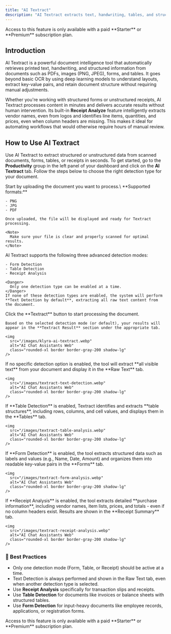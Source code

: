 ```yaml
---
title: "AI Textract"
description: "AI Textract extracts text, handwriting, tables, and structured data from scanned documents using advanced machine learning, offering far more than traditional OCR."
---
```


<Warning>
  Access to this feature is only available with a paid **Starter** or **Premium** subscription plan.
</Warning>

## Introduction

AI Textract is a powerful document intelligence tool that automatically retrieves printed text, handwriting, and structured information from documents such as PDFs, images (PNG, JPEG), forms, and tables. It goes beyond basic OCR by using deep learning models to understand layouts, extract key-value pairs, and retain document structure without requiring manual adjustments.

Whether you're working with structured forms or unstructured receipts, AI Textract processes content in minutes and delivers accurate results without human intervention. Its built-in **Receipt Analyze** feature intelligently extracts vendor names, even from logos and identifies line items, quantities, and prices, even when column headers are missing. This makes it ideal for automating workflows that would otherwise require hours of manual review.

## How to Use AI Textract

Use AI Textract to extract structured or unstructured data from scanned documents, forms, tables, or receipts in seconds. To get started, go to the **Productivity** group in the left panel of your dashboard and click on the **AI Textract** tab. Follow the steps below to choose the right detection type for your document.

<Steps>
  <Step title="Upload Your Document">
    Start by uploading the document you want to process.\
    **Supported formats:**

    - PNG
    - JPG
    - PDF

    Once uploaded, the file will be displayed and ready for Textract processing.

    <Note>
      Make sure your file is clear and properly scanned for optimal results.
    </Note>
  </Step>
  <Step title="Choose Detection Type">
    AI Textract supports the following three advanced detection modes:

    - Form Detection
    - Table Detection
    - Receipt Analysis

    <Danger>
      Only one detection type can be enabled at a time.
    </Danger>
    If none of these detection types are enabled, the system will perform **Text Detection by default**, extracting all raw text content from the document.
  </Step>
  <Step title="Run Textract">
    Click the **Textract** button to start processing the document.

    Based on the selected detection mode (or default), your results will appear in the **Textract Result** section under the appropriate tab.

    <img
      src="/images/klyra-ai-textract.webp"
      alt="AI Chat Assistants Web"
      class="rounded-xl border border-gray-200 shadow-lg"
    />
  </Step>
</Steps>

<Tabs>
  <Tab title="Text Detection">
    If no specific detection option is enabled, the tool will extract **all visible text** from your document and display it in the **Raw Text** tab.

    <img
      src="/images/textract-text-detection.webp"
      alt="AI Chat Assistants Web"
      class="rounded-xl border border-gray-200 shadow-lg"
    />
  </Tab>
  <Tab title="Table Detection">
    If **Table Detection** is enabled, Textract identifies and extracts **table structures**, including rows, columns, and cell values, and displays them in the **Tables** tab.

    <img
      src="/images/textract-table-analysis.webp"
      alt="AI Chat Assistants Web"
      class="rounded-xl border border-gray-200 shadow-lg"
    />
  </Tab>
  <Tab title="Form Detection">
    If **Form Detection** is enabled, the tool extracts structured data such as labels and values (e.g., Name, Date, Amount) and organizes them into readable key-value pairs in the **Forms** tab.

    <img
      src="/images/textract-form-analysis.webp"
      alt="AI Chat Assistants Web"
      class="rounded-xl border border-gray-200 shadow-lg"
    />
  </Tab>
  <Tab title="Receipt Analysis">
    If **Receipt Analysis** is enabled, the tool extracts detailed **purchase information**, including vendor names, item lists, prices, and totals - even if no column headers exist. Results are shown in the **Receipt Summary** tab.

    <img
      src="/images/textract-receipt-analysis.webp"
      alt="AI Chat Assistants Web"
      class="rounded-xl border border-gray-200 shadow-lg"
    />
  </Tab>
</Tabs>

### 🧠 Best Practices

- Only one detection mode (Form, Table, or Receipt) should be active at a time.
- Text Detection is always performed and shown in the Raw Text tab, even when another detection type is selected.
- Use **Receipt Analysis** specifically for transaction slips and receipts.
- Use **Table Detection** for documents like invoices or balance sheets with structured tables.
- Use **Form Detection** for input-heavy documents like employee records, applications, or registration forms.

<Warning>
  Access to this feature is only available with a paid **Starter** or **Premium** subscription plan.
</Warning>
